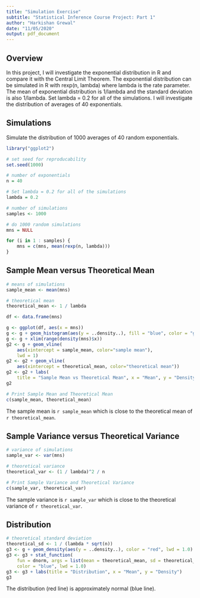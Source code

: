 ```yaml
---
title: "Simulation Exercise"
subtitle: "Statistical Inference Course Project: Part 1"
author: "Harkishan Grewal"
date: "11/05/2020"
output: pdf_document
---
```


## Overview

In this project, I will investigate the exponential distribution in R and 
compare it with the Central Limit Theorem. The exponential distribution can be 
simulated in R with rexp(n, lambda) where lambda is the rate parameter. The 
mean of exponential distribution is 1/lambda and the standard deviation is also 
1/lambda. Set lambda = 0.2 for all of the simulations. I will investigate the 
distribution of averages of 40 exponentials.

## Simulations

Simulate the distribution of 1000 averages of 40 random exponentials.

```r
library("ggplot2")
```

```r
# set seed for reproducability
set.seed(1000)

# number of exponentials
n = 40

# Set lambda = 0.2 for all of the simulations
lambda = 0.2

# number of simulations
samples <- 1000

# do 1000 random simulations
mns = NULL

for (i in 1 : samples) {
    mns = c(mns, mean(rexp(n, lambda)))
}
```

## Sample Mean versus Theoretical Mean

```r
# means of simulations
sample_mean <- mean(mns)

# theoretical mean
theoretical_mean <- 1 / lambda

df <- data.frame(mns)

g <- ggplot(df, aes(x = mns))
g <- g + geom_histogram(aes(y = ..density..), fill = "blue", color = "grey")
g <- g + xlim(range(density(mns)$x))
g2 <- g + geom_vline(
    aes(xintercept = sample_mean, color="sample mean"),
    lwd = 1)
g2 <- g2 + geom_vline(
    aes(xintercept = theoretical_mean, color="theoretical mean"))
g2 <- g2 + labs(
    title = "Sample Mean vs Theoretical Mean", x = "Mean", y = "Density")
g2
```

```r
# Print Sample Mean and Theoretical Mean
c(sample_mean, theoretical_mean)
```

The sample mean is `r sample_mean` which is close to the theoretical mean of 
`r theoretical_mean`.

## Sample Variance versus Theoretical Variance

```r
# variance of simulations
sample_var <- var(mns)

# theoretical variance
theoretical_var <- (1 / lambda)^2 / n

# Print Sample Variance and Theoretical Variance
c(sample_var, theoretical_var)
```

The sample variance is `r sample_var` which is close to the theoretical 
variance of `r theoretical_var`.

## Distribution

```r
# theoretical standard deviation
theoretical_sd <- 1 / (lambda * sqrt(n))
g3 <- g + geom_density(aes(y = ..density..), color = "red", lwd = 1.0)
g3 <- g3 + stat_function(
    fun = dnorm, args = list(mean = theoretical_mean, sd = theoretical_sd),
    color = "blue", lwd = 1.0)
g3 <- g3 + labs(title = "Distribution", x = "Mean", y = "Density")
g3
```

The distribution (red line) is approximately normal (blue line).
